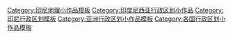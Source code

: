 [[Category:印尼地理小作品模板|Category:印尼地理小作品模板]]
[[Category:印度尼西亚行政区划小作品|Category:印度尼西亚行政区划小作品]]
[[Category:印尼行政区划模板|Category:印尼行政区划模板]]
[[Category:亚洲行政区划小作品模板‎|Category:亚洲行政区划小作品模板‎]]
[[Category:各国行政区划小作品模板‎|Category:各国行政区划小作品模板‎]]